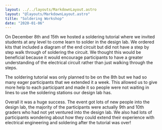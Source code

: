 ```yaml
---
layout: ../../layouts/MarkdownLayout.astro
layout: "@layouts/MarkdownLayout.astro"
title: "Soldering Workshop"
date: "2020-01-06"
---
```


On December 8th and 15th we hosted a soldering tutorial where we invited students at any level to come learn to solder in the design lab. We ordered kits that included a diagram of the end circuit but did not have a step by step walk through of soldering the circuit. We thought this would be beneficial because it would encourage participants to have a greater understanding of the electrical circuit rather than just walking through the steps.

The soldering tutorial was only planned to be on the 8th but we had so many eager participants that we extended it a week. This allowed us to give more help to each participant and made it so people were not waiting in lines to use the soldering stations our design lab has.

Overall it was a huge success. The event got lots of new people into the design lab, the majority of the participants were actually 9th and 10th graders who had not yet ventured into the design lab. We also had lots of participants wondering about how they could extend their experience with electrical engineering and soldering after the tutorial was over!
